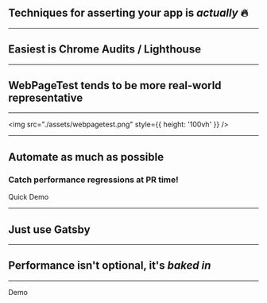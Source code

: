 

## Techniques for asserting your app is _actually_ 🔥

---

## Easiest is Chrome Audits / Lighthouse

---

## WebPageTest tends to be more real-world representative

---

<img src="./assets/webpagetest.png" style={{ height: '100vh' }} />

---

## Automate as much as possible

### Catch performance regressions at PR time!

<Link href="https://github.com/DSchau/gatsby-perf-audit/pull/3">Quick Demo</Link>

---

## Just use Gatsby

---

## Performance isn't optional, it's _baked in_

---

<Link href="https://gatsbyjs.org" large={true}>Demo</Link>
